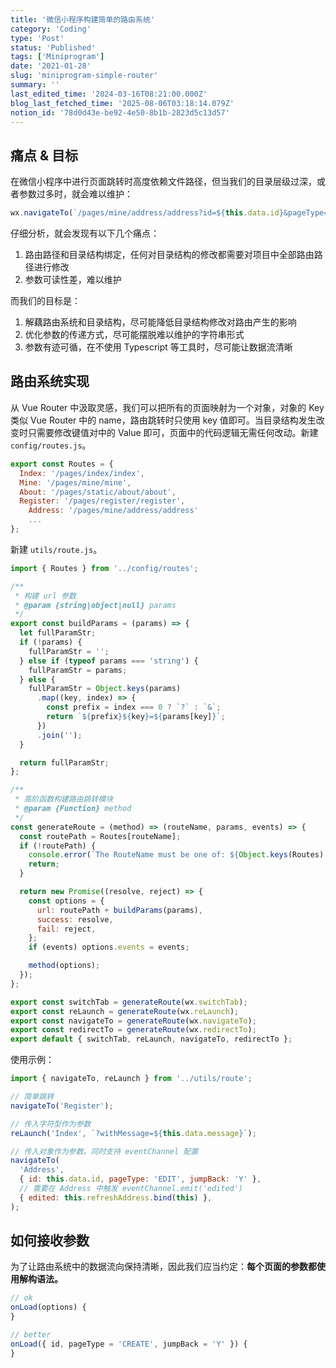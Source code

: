 ```yaml
---
title: '微信小程序构建简单的路由系统'
category: 'Coding'
type: 'Post'
status: 'Published'
tags: ['Miniprogram']
date: '2021-01-28'
slug: 'miniprogram-simple-router'
summary: ''
last_edited_time: '2024-03-16T08:21:00.000Z'
blog_last_fetched_time: '2025-08-06T03:18:14.079Z'
notion_id: '78d0d43e-be92-4e50-8b1b-2823d5c13d57'
---
```


## 痛点 & 目标

在微信小程序中进行页面跳转时高度依赖文件路径，但当我们的目录层级过深，或者参数过多时，就会难以维护：

```javascript
wx.navigateTo(`/pages/mine/address/address?id=${this.data.id}&pageType=EDIT&jumpBack=Y`);
```

仔细分析，就会发现有以下几个痛点：

1. 路由路径和目录结构绑定，任何对目录结构的修改都需要对项目中全部路由路径进行修改
2. 参数可读性差，难以维护

而我们的目标是：

1. 解藕路由系统和目录结构，尽可能降低目录结构修改对路由产生的影响
2. 优化参数的传递方式，尽可能摆脱难以维护的字符串形式
3. 参数有迹可循，在不使用 Typescript 等工具时，尽可能让数据流清晰

## 路由系统实现

从 Vue Router 中汲取灵感，我们可以把所有的页面映射为一个对象，对象的 Key 类似 Vue Router 中的 name，路由跳转时只使用 key 值即可。当目录结构发生改变时只需要修改键值对中的 Value 即可，页面中的代码逻辑无需任何改动。新建 `config/routes.js`。

```javascript
export const Routes = {
  Index: '/pages/index/index',
  Mine: '/pages/mine/mine',
  About: '/pages/static/about/about',
  Register: '/pages/register/register',
	Address: '/pages/mine/address/address'
	...
};
```

新建 `utils/route.js`。

```javascript
import { Routes } from '../config/routes';

/**
 * 构建 url 参数
 * @param {string|object|null} params
 */
export const buildParams = (params) => {
  let fullParamStr;
  if (!params) {
    fullParamStr = '';
  } else if (typeof params === 'string') {
    fullParamStr = params;
  } else {
    fullParamStr = Object.keys(params)
      .map((key, index) => {
        const prefix = index === 0 ? `?` : `&`;
        return `${prefix}${key}=${params[key]}`;
      })
      .join('');
  }

  return fullParamStr;
};

/**
 * 高阶函数构建路由跳转模块
 * @param {Function} method
 */
const generateRoute = (method) => (routeName, params, events) => {
  const routePath = Routes[routeName];
  if (!routePath) {
    console.error(`The RouteName must be one of: ${Object.keys(Routes).join(', ')}`);
    return;
  }

  return new Promise((resolve, reject) => {
    const options = {
      url: routePath + buildParams(params),
      success: resolve,
      fail: reject,
    };
    if (events) options.events = events;

    method(options);
  });
};

export const switchTab = generateRoute(wx.switchTab);
export const reLaunch = generateRoute(wx.reLaunch);
export const navigateTo = generateRoute(wx.navigateTo);
export const redirectTo = generateRoute(wx.redirectTo);
export default { switchTab, reLaunch, navigateTo, redirectTo };
```

使用示例：

```javascript
import { navigateTo, reLaunch } from '../utils/route';

// 简单跳转
navigateTo('Register');

// 传入字符型作为参数
reLaunch('Index', `?withMessage=${this.data.message}`);

// 传入对象作为参数。同时支持 eventChannel 配置
navigateTo(
  'Address',
  { id: this.data.id, pageType: 'EDIT', jumpBack: 'Y' },
  // 需要在 Address 中触发 eventChannel.emit('edited')
  { edited: this.refreshAddress.bind(this) },
);
```

## 如何接收参数

为了让路由系统中的数据流向保持清晰，因此我们应当约定：**每个页面的参数都使用解构语法。**

```javascript
// ok
onLoad(options) {
}

// better
onLoad({ id, pageType = 'CREATE', jumpBack = 'Y' }) {
}
```
